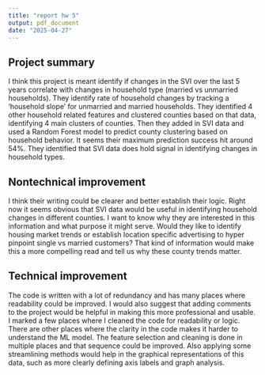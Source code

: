 ```yaml
---
title: "report hw 5"
output: pdf_document
date: "2025-04-27"
---
```



## Project summary

I think this project is meant identify if changes in the SVI over the last 5 years correlate with changes in household type (married vs unmarried households). They identify rate of household changes by tracking a 'household slope' for unmarried
and married households. They identified 4 other household related features and clustered counties based on that data, identifying 4 main clusters of counties. 
Then they added in SVI data and used a Random Forest model to predict county clustering based on household behavior. It seems their maximum prediction success hit around 54%.
They identified that SVI data does hold signal in identifying changes in household types.


## Nontechnical improvement

I think their writing could be clearer and better establish their logic. Right now it seems obvious that SVI data would be useful in identifying household changes in different counties. I want to know why they are interested in this information and what purpose it might serve. Would they like to identify housing market trends or establish location specific advertising to hyper pinpoint single vs married customers? That kind of information would make this a more compelling read and tell us why these county trends matter.


## Technical improvement

The code is written with a lot of redundancy and has many places where readability could be improved. I would also suggest that adding comments to the project would be helpful in making this more professional and usable. I marked a few places where I cleaned the code for readability or logic. 
There are other places where the clarity in the code makes it harder to understand the ML model. The feature selection and cleaning is done in multiple places and that sequence could be improved. Also applying some streamlining methods would help in the graphical representations of this data, such as more clearly defining axis labels and graph analysis.




